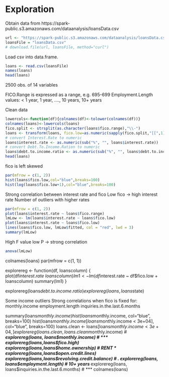 Exploration
========================================================

Obtain data from https://spark-public.s3.amazonaws.com/dataanalysis/loansData.csv

```r
url <- "https://spark-public.s3.amazonaws.com/dataanalysis/loansData.csv"
loansFile = "loansData.csv"
# download.file(url, loansFile, method="curl")
```

Load csv into data.frame.

```r
loans <- read.csv(loansFile)
names(loans)
head(loans)
```

2500 obs. of 14 variables

FICO.Range is expressed as a range, e.g. 695-699
Employment.Length values: < 1 year, 1 year, ...., 10 years, 10+ years

Clean data

```r
lowercols<-function(df){colnames(df)<-tolower(colnames(df))}
colnames(loans)<-lowercols(loans)
fico.split <- strsplit(as.character(loans$fico.range),"\\-")
loans <- transform(loans, fico.low=as.numeric(sapply(fico.split,"[[",1)), fico.high=as.numeric(sapply(fico.split,"[[",2)))
# convert Interest.Rate to numeric
loans$interest.rate <- as.numeric(sub("%", "", loans$interest.rate))
# convert Debt.To.Income.Ration to numeric
loans$debt.to.income.ratio <- as.numeric(sub("%", "", loans$debt.to.income.ratio))
head(loans)
```

fico is left skewed

```r
par(mfrow = c(1, 2))
hist(loans$fico.low,col="blue",breaks=100)
hist(log(loans$fico.low+1),col="blue",breaks=100)
```

Strong correlation between interest rate and fico
Low fico -> high interest rate
Number of outliers with higher rates

```r
par(mfrow = c(1, 2))
plot(loans$interest.rate ~ loans$fico.range)
lmLow <- lm(loans$interest.rate ~ loans$fico.low)
plot(loans$interest.rate ~ loans$fico.low)
lines(loans$fico.low, lmLow$fitted, col = "red", lwd = 3)
summary(lmLow)
```

High F value low P -> strong correlation

```r
anova(lmLow)
```

colnames(loans)
par(mfrow = c(1, 1))

explorereg <- function(df, loanscolumn) {
  plot(df$interest.rate ~ loanscolumn)
  lm1 <- lm(df$interest.rate ~ df$fico.low + loanscolumn)
  summary(lm1)
}

explorereg(loans$debt.to.income.ratio)
explorereg(loans, loans$state)

Some income outliers
Strong correlations when fico is fixed for:
  monthly.income
  employment.length
  inquiries.in.the.last.6.months

summary(loans$monthly.income)
hist(loans$monthly.income, col="blue", breaks=100)
hist(loans$monthly.income[loans$monthly.income < 3e+04], col="blue", breaks=100)
loans.clean <- loans[loans$monthly.income < 3e+04,]
explorereg(loans.clean, loans.clean$monthly.income)  # ***
explorereg(loans, loans$monthly.income)  # ***
explorereg(loans,loans$fico.high)
explorereg(loans,loans$home.ownership) # RENT *
explorereg(loans,loans$open.credit.lines)
explorereg(loans,loans$revolving.credit.balance) # .
explorereg(loans, loans$employment.length) # 10+ years ***
explorereg(loans, loans$inquiries.in.the.last.6.months) # ***
colnames(loans)


